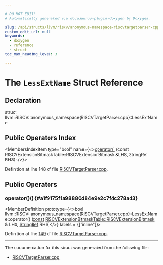 ```yaml
---

# DO NOT EDIT!
# Automatically generated via docusaurus-plugin-doxygen by Doxygen.

slug: /api/structs/llvm/riscv/anonymous-namespace-riscvtargetparser-cpp-/lessextname
custom_edit_url: null
keywords:
  - doxygen
  - reference
  - struct
toc_max_heading_level: 3

---
```





# The `LessExtName` Struct Reference

<DoxygenPage pluginConfig={pluginConfig}>



## Declaration

<CodeBlock>struct llvm::RISCV::anonymous_namespace{RISCVTargetParser.cpp}::LessExtName</CodeBlock>

## Public Operators Index

<MembersIndex>

<MembersIndexItem
  type="bool"
  name={<><a href="#a1f9175f1a98880d84e9e2c7f4c278ad3">operator()</a> (const RISCVExtensionBitmaskTable::RISCVExtensionBitmask &amp;LHS, StringRef RHS)</>}>
</MembersIndexItem>

</MembersIndex>


Definition at line 148 of file <a href="/docs/api/files/lib/lib/targetparser/riscvtargetparser-cpp">RISCVTargetParser.cpp</a>.

<SectionDefinition>

## Public Operators

### operator()() {#a1f9175f1a98880d84e9e2c7f4c278ad3}

<MemberDefinition
  prototype={<>bool llvm::RISCV::anonymous&#95;namespace&#123;RISCVTargetParser.cpp&#125;::LessExtName::operator() (<a href="/docs/api/files/lib/lib/target/lib/target/aarch64/aarch64promoteconstant-cpp/#a90f8350fecae261c25be85d38b451bff">const</a> <a href="/docs/api/structs/llvm/riscv/riscvextensionbitmasktable/riscvextensionbitmask">RISCVExtensionBitmaskTable::RISCVExtensionBitmask</a> &amp; LHS, <a href="/docs/api/classes/llvm/stringref">StringRef</a> RHS)</>}
  labels = {["inline"]}>

Definition at line <a href="/docs/api/files/lib/lib/targetparser/riscvtargetparser-cpp/#l00149">149</a> of file <a href="/docs/api/files/lib/lib/targetparser/riscvtargetparser-cpp">RISCVTargetParser.cpp</a>.
</MemberDefinition>

</SectionDefinition>

<hr/>

The documentation for this struct was generated from the following file:

<ul>
<li><a href="/docs/api/files/lib/lib/targetparser/riscvtargetparser-cpp">RISCVTargetParser.cpp</a></li>
</ul>

</DoxygenPage>
